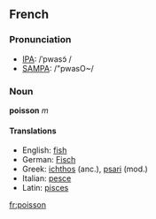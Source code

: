 ==French==
===Pronunciation===
*[[w:IPA|IPA]]: /ˈpwasɔ̃ /
*[[w:SAMPA|SAMPA]]: /"pwasO~/

===Noun===
'''poisson''' ''m''

====Translations====

*English: [[fish]]
*German: [[Fisch]]
*Greek: [[ichthos]] (anc.), [[psari]] (mod.)
*Italian: [[pesce]]
*Latin: [[pisces]]

[[fr:poisson]]